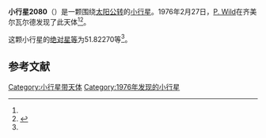 {{Infobox planet
| bgcolour = #FFFFC0
| name = 2080 Jihlava
| symbol = 
| image = 
| caption = 
| discovery = yes
| discovery_ref = 
| discoverer = [[P._Wild|P. Wild]]
| discovery_site = [[齐美尔瓦尔德|齐美尔瓦尔德]] 
| discovered = 1976年2月27日
| designations = yes
| mp_name = 
| named_after = 
| alt_names = 1976 DG/ 1955 SH1 / 1955 SH2 / 1955 VF / 1968 UO / 1970 GF2 / 1973 GY
| mp_category = [[主带小行星|主带小行星]]
| orbit_ref = <ref name="a">[http://ssd.jpl.nasa.gov/sbdb.cgi?sstr=2080 2080 Jihlava] {{Wayback|url=http://ssd.jpl.nasa.gov/sbdb.cgi?sstr=2080 |date=20200919170731 }}，小行星數據庫瀏覽器（JPL Small-Body Database Browser）－[[美国国家航空航天局|美国国家航空航天局]]喷气推进实验室</ref>
| epoch = 2456400.5 (2013年4月18日更新)
| aphelion = {{convert|2.3085655|AU|km|3|abbr=on|lk=out}}
| perihelion = {{convert|2.0443821|AU|km|3|abbr=on}}
| semimajor = {{convert|2.1764738|AU|km|3|abbr=on}}
| eccentricity = 0.0606907
| period = 1172.812486 [[日|日]]<br />3.21[[儒略年|儒略年]]
| avg_speed = 
| inclination = 3.85127
| asc_node = 23.89134
| mean_anomaly = 
| arg_peri = 51.82270
| satellites = 
| physical_characteristics = yes
| dimensions = 
| mass = 
| density = 
| surface_grav = 
| escape_velocity = 
| sidereal_day = 
| axial_tilt = 
| pole_ecliptic_lat = 
| pole_ecliptic_lon = 
| albedo = 
| temperatures= 
| temp_name1 = 
| mean_temp_1 = 
| max_temp_1 = 
| temp_name2 = 
| max_temp_2 = 
| spectral_type = 
| abs_magnitude = 51.82270
}}

'''小行星2080'''（{{lang-en|2080 Jihlava}}）是一颗围绕[[太阳|太阳]][[公转|公转]]的[[小行星|小行星]]。1976年2月27日，[[P._Wild|P. Wild]]在齐美尔瓦尔德发现了此天体<ref name="a" /><ref>{{cite news|title=小行星列表|url=http://cfa-www.harvard.edu/iau/lists/NumberedMPs.txt|accessdate=2013-07-08|newspaper=哈佛大学|archive-date=2008-05-17|archive-url=https://web.archive.org/web/20080517010638/http://cfa-www.harvard.edu/iau/lists/NumberedMPs.txt|dead-url=no}}</ref>。

这颗小行星的[[绝对星等|绝对星等]]为51.82270等<ref name="a" />。

==参考文献==
{{reflist}}
{{Minor Planet Number|[[小行星2079|小行星2079]]|[[小行星2081|小行星2081]]}}

{{小天体}}

[[Category:小行星带天体|Category:小行星带天体]]
[[Category:1976年发现的小行星|Category:1976年发现的小行星]]

{{asteroid-stub}}